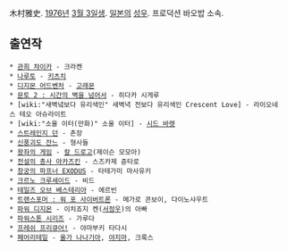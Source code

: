 木村雅史. [[1976년]] [[3월 3일]]생. [[일본]]의 [[성우]]. 프로덕션 바오밥 소속.

== 출연작 ==
 * [[관희 챠이카]] - 크라켄
 * [[나루토]] - [[키츠치]]
 * [[디지몬 어드벤처]] - [[고래몬]]
 * [[문토 2 : 시간의 벽을 넘어서]] - 히다카 시게루
 * [wiki:"새벽녘보다 유리색인" 새벽녁 전보다 유리색인 Crescent Love] - 라이오네스 테오 아슈라이트
 * [wiki:"소울 이터(만화)" 소울 이터] - [[시드 바렛]]
 * [[스트레인지 던]] - 촌장
 * [[신풍괴도 잔느]] - 형사들
 * [[왕좌의 게임]] - [[칼 드로고]](제이슨 모모아)
 * [[전설의 총사 아카즈킨]] - 스즈카제 쥰타로
 * [[창궁의 파프너 EXODUS]] - 타테가미 마사유키
 * [[크르노 크루세이드]] - 비드
 * [[테일즈 오브 베스테리아]] - 에르빈
 * [[트랜스포머 : 워 포 사이버트론]] - 메가로 콘보이, 다이노샤우트
 * [[파워 디지몬]] - 이치죠지 켄([[서정우]])의 아빠
 * [[파워스톤 시리즈]] - 가루다
 * [[프레쉬 프리큐어!]] - 야마부키 타다시
 * [[페어리테일]] - [[올가 나나기아]], [[야지마]], 크룩스
